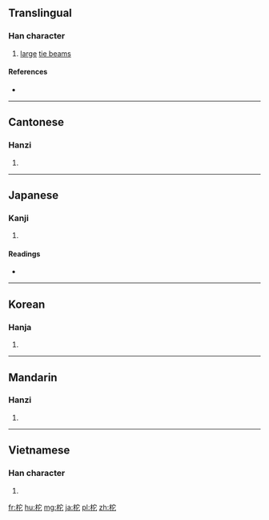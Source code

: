 ==Translingual==

===Han character===
{{Han char|rn=75|rad=木|as=05|sn=9|four=4391<sub>1</sub>|canj=木十心 (DJP)|ids=⿰[[木]][[它]]}}

# [[large]] [[tie beam]]s

====References====
* {{Han ref|kx=0518.040|dkj=14599|dj=0906.060|hdz=21189.030|uh=67C1|ud=26561|bh=CEFB|bd=52987}}

----

==Cantonese==

===Hanzi===
{{yue-hanzi|jyut=[[to4]], [[to5]]|y=to4, to5}}

# {{defn|lang=yue|sort=木05}}

----

==Japanese==

===Kanji===
{{ja-kanji|grade=|rs=木05}}

# {{defn|lang=ja|sort=木05}}

====Readings====
* {{ja-readings|on=[[た]] (ta), [[だ]] (da)|kun=[[かじ]] (kaji)}}

----

==Korean==

===Hanja===
{{ko-hanja|hangeul=타|eumhun=|rv=ta|mr=t'a|y=tha}}

# {{defn|lang=ko|sort=木05}}

----

==Mandarin==

===Hanzi===
{{cmn-hanzi|pin=[[duò]] ([[duo4]])|wg=to<sup>4</sup>}}

# {{defn|lang=cmn|sort=木05}}

----

==Vietnamese==

===Han character===
{{vi-readings|rs=木05| hanviet = xà}}

# {{defn|lang=vi|sort=木05}}

[[fr:柁]]
[[hu:柁]]
[[mg:柁]]
[[ja:柁]]
[[pl:柁]]
[[zh:柁]]